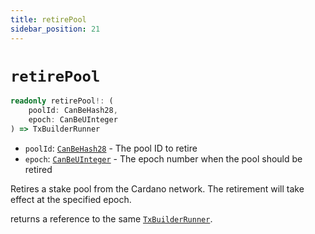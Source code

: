 ```yaml
---
title: retirePool
sidebar_position: 21
---
```


# `retirePool`

```ts
readonly retirePool!: (
    poolId: CanBeHash28,
    epoch: CanBeUInteger
) => TxBuilderRunner
```

- `poolId`: [`CanBeHash28`](../cardano-ledger-ts/type-aliases/CanBeHash28) - The pool ID to retire
- `epoch`: [`CanBeUInteger`](../utils/CanBeUInteger) - The epoch number when the pool should be retired

Retires a stake pool from the Cardano network. The retirement will take effect at the specified epoch.

returns a reference to the same [`TxBuilderRunner`](./TxBuilderRunner). 